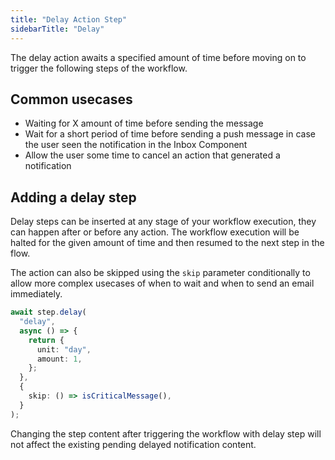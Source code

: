 ```yaml
---
title: "Delay Action Step"
sidebarTitle: "Delay"
---
```


The delay action awaits a specified amount of time before moving on to trigger the following steps of the workflow.

## Common usecases

- Waiting for X amount of time before sending the message
- Wait for a short period of time before sending a push message in case the user seen the notification in the Inbox Component
- Allow the user some time to cancel an action that generated a notification

## Adding a delay step

Delay steps can be inserted at any stage of your workflow execution, they can happen after or before any action. The workflow execution will be halted for the given amount of time and then resumed to the next step in the flow.

The action can also be skipped using the `skip` parameter conditionally to allow more complex usecases of when to wait and when to send an email immediately.

```typescript
await step.delay(
  "delay",
  async () => {
    return {
      unit: "day",
      amount: 1,
    };
  },
  {
    skip: () => isCriticalMessage(),
  }
);
```

<Info>Changing the step content after triggering the workflow with delay step will not affect the existing pending delayed notification content.</Info>

